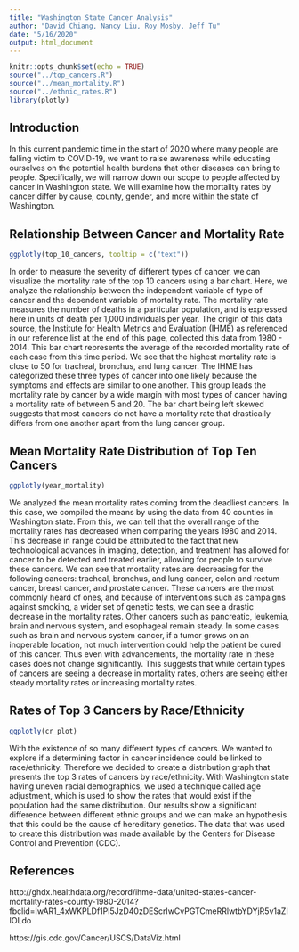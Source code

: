 ```yaml
---
title: "Washington State Cancer Analysis"
author: "David Chiang, Nancy Liu, Roy Mosby, Jeff Tu"
date: "5/16/2020"
output: html_document
---
```


```r
knitr::opts_chunk$set(echo = TRUE)
source("../top_cancers.R")
source("../mean_mortality.R")
source("../ethnic_rates.R")
library(plotly)
```
## Introduction
In this current pandemic time in the start of 2020 where many people are falling
victim to COVID-19, we want to raise awareness while educating ourselves on
the potential health burdens that other diseases can bring to people. Specifically,
we will narrow down our scope to people affected by cancer in Washington state.
We will examine how the mortality rates by cancer differ by cause, county,
gender, and more within the state of Washington.


## Relationship Between Cancer and Mortality Rate 
```r
ggplotly(top_10_cancers, tooltip = c("text"))
```
In order to measure the severity of different types of cancer, we can visualize
the mortality rate of the top 10 cancers using a bar chart. Here, we analyze
the relationship between the independent variable of type of cancer and the
dependent variable of mortality rate. The mortality rate measures the number of
deaths in a particular population, and is expressed here in units of death per
1,000 individuals per year. The origin of this data source, the Institute for
Health Metrics and Evaluation (IHME) as referenced in our reference list
at the end of this page, collected this data from 1980 - 2014. This bar chart
represents the average of the recorded mortality rate of each case from this
time period. We see that the highest mortality rate is close to 50 for 
tracheal, bronchus, and lung cancer. The IHME has categorized these three types
of cancer into one likely because the symptoms and effects are similar to one
another. This group leads the mortality rate by cancer by a wide margin with
most types of cancer having a mortality rate of between 5 and 20. The
bar chart being left skewed suggests that most cancers do not have a mortality
rate that drastically differs from one another apart from the lung cancer group.

## Mean Mortality Rate Distribution of Top Ten Cancers
```r
ggplotly(year_mortality)
```
We analyzed the mean mortality rates coming from the deadliest cancers. In this 
case, we compiled the means by using the data from 40 counties in Washington
state. From this, we can tell that the overall range of the mortality rates has 
decreased when comparing the years 1980 and 2014. This decrease in range could 
be attributed to the fact that new technological advances in imaging, detection,
and treatment has allowed for cancer to be detected and treated earlier, 
allowing for people to survive these cancers. We can see that mortality rates
are decreasing for the following cancers: tracheal, bronchus, and lung cancer,
colon and rectum cancer, breast cancer, and prostate cancer. These cancers are
the most commonly heard of ones, and because of interventions such as campaigns 
against smoking, a wider set of genetic tests, we can see a drastic decrease in 
the mortality rates. Other cancers such as pancreatic, leukemia, brain and 
nervous system, and esophageal remain steady. In some cases such as brain and 
nervous system cancer, if a tumor grows on an inoperable location, not much intervention 
could help the patient be cured of this cancer. Thus even with advancements, the
mortality rate in these cases does not change significantly. This suggests 
that while certain types of cancers are seeing a decrease in mortality rates,
others are seeing either steady mortality rates or increasing mortality rates.

## Rates of Top 3 Cancers by Race/Ethnicity 
```r
ggplotly(cr_plot)
```
With the existence of so many different types of cancers. We wanted to explore
if a determining factor in cancer incidence could be linked to race/ethnicity.
Therefore we decided to create a distribution graph that presents the top 3 rates
of cancers by race/ethnicity. With Washington state having uneven racial
demographics, we used a technique called age adjustment, which is used to show
the rates that would exist if the population had the same distribution. Our
results show a significant difference between different ethnic groups and we can
make an hypothesis that this could be the cause of hereditary genetics. The data
that was used to create this distribution was made available by the Centers for
Disease Control and Prevention (CDC).


## References
http://ghdx.healthdata.org/record/ihme-data/united-states-cancer-mortality-rates-county-1980-2014?fbclid=IwAR1_4xWKPLDf1Pl5JzD40zDEScrIwCvPGTCmeRRlwtbYDYjR5v1aZIIOLdo

https://gis.cdc.gov/Cancer/USCS/DataViz.html

